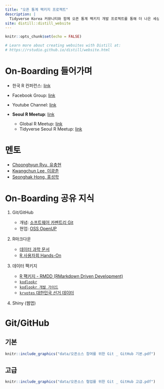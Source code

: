 ```yaml
---
title: "오픈 통계 팩키지 프로젝트"
description: |
  Tidyverse Korea 커뮤니티와 함께 오픈 통계 팩키지 개발 프로젝트를 통해 더 나은 세상을 함께 만들어가요!!!
site: distill::distill_website
---
```


```r
knitr::opts_chunk$set(echo = FALSE)

# Learn more about creating websites with Distill at:
# https://rstudio.github.io/distill/website.html

```

# On-Boarding 들어가며

-   한국 R 컨퍼런스: [link](https://use-r.kr/)

-   Facebook Group: [link](https://www.facebook.com/groups/tidyverse)

-   Youtube Channel: [link](https://www.youtube.com/channel/UCW-epmIvjBEhhVXw_F0Nqbw)

-   **Seoul R Meetup**: [link](https://www.meetup.com/seoul-r-meetup)

    -   Global R Meetup: [link](https://benubah.github.io/r-community-explorer/rugs.html)
    -   Tidyverse Seoul R Meetup: [link](https://tidyverse-korea.github.io/seoul-R/)

# 멘토

-   [Choonghyun Ryu, 유충현](https://github.com/choonghyunryu)
-   [Kwangchun Lee, 이광춘](https://github.com/statkclee)
-   [Seonghak Hong, 홍성학](https://github.com/euriion)

# On-Boarding 공유 지식

1.  Git/GitHub

    -   개념: [소프트웨어 카펜트리 Git](http://statkclee.github.io/git-novice/index-kr.html)
    -   현업: [OSS OpenUP](https://www.oss.kr/open_up_intro)

2.  R마크다운

    -   [데이터 과학 문서](https://statkclee.github.io/comp_document/)
    -   [R 사용자회 Hands-On](https://festa.io/)

3.  데이터 팩키지

    -   [R 팩키지 - RMDD (RMarkdown Driven Development)](https://statkclee.github.io/pkg/)
    -   [`kodlookr`](https://github.com/bit2r/kodlookr)
    -   [`kodlookr 개발 가이드`](https://choonghyunryu.github.io/about_package)    
    -   [`krvotes` 대한민국 선거 데이터](https://github.com/statkclee/krvotes)

4.  Shiny (웹앱)

# Git/GitHub {.tabset}

## 기본

```r
knitr::include_graphics("data/오픈소스 참여를 위한 Git _ GitHub 기본.pdf")
```


## 고급

```r
knitr::include_graphics("data/오픈소스 협업를 위한 Git _ GitHub 고급.pdf")
```

